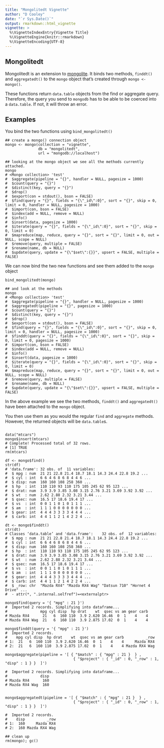 ```yaml
---
title: "Mongolitedt Vignette"
author: "D Cooley"
date: "`r Sys.Date()`"
output: rmarkdown::html_vignette
vignette: >
  %\VignetteIndexEntry{Vignette Title}
  %\VignetteEngine{knitr::rmarkdown}
  %\VignetteEncoding{UTF-8}
---
```


## Mongolitedt

Mongolitedt is an extension to [mongolite](https://cran.r-project.org/package=mongolite). It binds two methods, `finddt()` and `aggregatedt()` to the `mongo` object that's created through `mongo <- mongo()`. 

These functions return `data.table` objects from the find or aggregate query. Therefore, the query you send to `mongodb` has to be able to be coerced into a `data.table`. If not, it will throw an error.


## Examples

You bind the two functions using `bind_mongolitedt()`

```
## create a mongo() connection object
mongo <- mongo(collection = "vignette",
               db = "mongolitedt",
               url = "mongodb://localhost")

## looking at the mongo object we see all the methods currently attached.
mongo
# <Mongo collection> 'test' 
#  $aggregate(pipeline = "{}", handler = NULL, pagesize = 1000) 
#  $count(query = "{}") 
#  $distinct(key, query = "{}") 
#  $drop() 
#  $export(con = stdout(), bson = FALSE) 
#  $find(query = "{}", fields = "{\"_id\":0}", sort = "{}", skip = 0, limit = 0, handler = NULL, pagesize = 1000) 
#  $import(con, bson = FALSE) 
#  $index(add = NULL, remove = NULL) 
#  $info() 
#  $insert(data, pagesize = 1000) 
#  $iterate(query = "{}", fields = "{\"_id\":0}", sort = "{}", skip = 0, limit = 0) 
#  $mapreduce(map, reduce, query = "{}", sort = "{}", limit = 0, out = NULL, scope = NULL) 
#  $remove(query, multiple = FALSE) 
#  $rename(name, db = NULL) 
#  $update(query, update = "{\"$set\":{}}", upsert = FALSE, multiple = FALSE) 

```

We can now bind the two new functions and see them added to the `mongo` object

```
bind_mongolitedt(mongo)

## and look at the methods
mongo
# <Mongo collection> 'test' 
#  $aggregate(pipeline = "{}", handler = NULL, pagesize = 1000) 
#  $aggregatedt(pipeline = "{}", pagesize = 1000) 
#  $count(query = "{}") 
#  $distinct(key, query = "{}") 
#  $drop() 
#  $export(con = stdout(), bson = FALSE) 
#  $find(query = "{}", fields = "{\"_id\":0}", sort = "{}", skip = 0, limit = 0, handler = NULL, pagesize = 1000) 
#  $finddt(query = "{}", fields = "{\"_id\":0}", sort = "{}", skip = 0, limit = 0, pagesize = 1000) 
#  $import(con, bson = FALSE) 
#  $index(add = NULL, remove = NULL) 
#  $info() 
#  $insert(data, pagesize = 1000) 
#  $iterate(query = "{}", fields = "{\"_id\":0}", sort = "{}", skip = 0, limit = 0) 
#  $mapreduce(map, reduce, query = "{}", sort = "{}", limit = 0, out = NULL, scope = NULL) 
#  $remove(query, multiple = FALSE) 
#  $rename(name, db = NULL) 
#  $update(query, update = "{\"$set\":{}}", upsert = FALSE, multiple = FALSE) 

```

In the above example we see the two methods, `finddt()` and `aggregatedt()` have been attached to the `mongo` object.

You then use them as you would the regular `find` and `aggregate` methods. However, the returned objects will be `data.table`s.


```

data("mtcars")
mongo$insert(mtcars)
# Complete! Processed total of 32 rows.
# [1] TRUE
rm(mtcars)

df <- mongo$find()
str(df)
# 'data.frame':	32 obs. of  11 variables:
#  $ mpg : num  21 21 22.8 21.4 18.7 18.1 14.3 24.4 22.8 19.2 ...
#  $ cyl : int  6 6 4 6 8 6 8 4 4 6 ...
#  $ disp: num  160 160 108 258 360 ...
#  $ hp  : int  110 110 93 110 175 105 245 62 95 123 ...
#  $ drat: num  3.9 3.9 3.85 3.08 3.15 2.76 3.21 3.69 3.92 3.92 ...
#  $ wt  : num  2.62 2.88 2.32 3.21 3.44 ...
#  $ qsec: num  16.5 17 18.6 19.4 17 ...
#  $ vs  : int  0 0 1 1 0 1 0 1 1 1 ...
#  $ am  : int  1 1 1 0 0 0 0 0 0 0 ...
#  $ gear: int  4 4 4 3 3 3 3 4 4 4 ...
#  $ carb: int  4 4 1 1 2 1 4 2 2 4 ...

dt <- mongo$finddt()
str(dt)
# Classes ‘data.table’ and 'data.frame':	32 obs. of  12 variables:
#  $ mpg : num  21 21 22.8 21.4 18.7 18.1 14.3 24.4 22.8 19.2 ...
#  $ cyl : int  6 6 4 6 8 6 8 4 4 6 ...
#  $ disp: num  160 160 108 258 360 ...
#  $ hp  : int  110 110 93 110 175 105 245 62 95 123 ...
#  $ drat: num  3.9 3.9 3.85 3.08 3.15 2.76 3.21 3.69 3.92 3.92 ...
#  $ wt  : num  2.62 2.88 2.32 3.21 3.44 ...
#  $ qsec: num  16.5 17 18.6 19.4 17 ...
#  $ vs  : int  0 0 1 1 0 1 0 1 1 1 ...
#  $ am  : int  1 1 1 0 0 0 0 0 0 0 ...
#  $ gear: int  4 4 4 3 3 3 3 4 4 4 ...
#  $ carb: int  4 4 1 1 2 1 4 2 2 4 ...
#  $ _row: chr  "Mazda RX4" "Mazda RX4 Wag" "Datsun 710" "Hornet 4 Drive" ...
#  - attr(*, ".internal.selfref")=<externalptr> 

mongo$find(query = '{ "mpg" : 21 }')
#  Imported 2 records. Simplifying into dataframe...
#               mpg cyl disp  hp drat    wt  qsec vs am gear carb
# Mazda RX4      21   6  160 110  3.9 2.620 16.46  0  1    4    4
# Mazda RX4 Wag  21   6  160 110  3.9 2.875 17.02  0  1    4    4

mongo$finddt(query = '{ "mpg" : 21 }')
#  Imported 2 records.
#    mpg cyl disp  hp drat    wt  qsec vs am gear carb          _row
# 1:  21   6  160 110  3.9 2.620 16.46  0  1    4    4     Mazda RX4
# 2:  21   6  160 110  3.9 2.875 17.02  0  1    4    4 Mazda RX4 Wag

mongo$aggregate(pipeline = '[ { "$match" : { "mpg" : 21 }  } , 
                               { "$project" : { "_id" : 0, "_row" : 1, "disp" : 1 } }  ]')

#  Imported 2 records. Simplifying into dataframe...
#               disp
# Mazda RX4      160
# Mazda RX4 Wag  160


mongo$aggregatedt(pipeline = '[ { "$match" : { "mpg" : 21 }  } , 
                               { "$project" : { "_id" : 0, "_row" : 1, "disp" : 1 } }  ]')

#  Imported 2 records.
#    disp          _row
# 1:  160     Mazda RX4
# 2:  160 Mazda RX4 Wag

## clean up
rm(mongo); gc()

```




